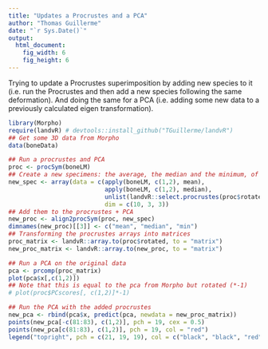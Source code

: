 ```yaml
---
title: "Updates a Procrustes and a PCA"
author: "Thomas Guillerme"
date: "`r Sys.Date()`"
output:
  html_document:
    fig_width: 6
    fig_height: 6
---
```


Trying to update a Procrustes superimposition by adding new species to it (i.e. run the Procrustes and then add a new species following the same deformation).
And doing the same for a PCA (i.e. adding some new data to a previously calculated eigen transformation).

```r
library(Morpho)
require(landvR) # devtools::install_github("TGuillerme/landvR")
## Get some 3D data from Morpho
data(boneData)

## Run a procrustes and PCA
proc <- procSym(boneLM)
## Create a new specimens: the average, the median and the minimum, of all bones)
new_spec <- array(data = c(apply(boneLM, c(1,2), mean),
                           apply(boneLM, c(1,2), median),
                           unlist(landvR::select.procrustes(proc$rotated, selector = min))),
                           dim = c(10, 3, 3))
## Add them to the procrustes + PCA
new_proc <- align2procSym(proc, new_spec)
dimnames(new_proc)[[3]] <- c("mean", "median", "min")
## Transforming the procrustes arrays into matrices
proc_matrix <- landvR::array.to(proc$rotated, to = "matrix")
new_proc_matrix <- landvR::array.to(new_proc, to = "matrix")

## Run a PCA on the original data
pca <- prcomp(proc_matrix)
plot(pca$x[,c(1,2)])
## Note that this is equal to the pca from Morpho but rotated (*-1)
# plot(proc$PCscores[, c(1,2)]*-1)

## Run the PCA with the added procrustes
new_pca <- rbind(pca$x, predict(pca, newdata = new_proc_matrix))
points(new_pca[-c(81:83), c(1,2)], pch = 19, cex = 0.5)
points(new_pca[c(81:83), c(1,2)], pch = 19, col = "red")
legend("topright", pch = c(21, 19, 19), col = c("black", "black", "red"), pt.cex = c(1, 0.5, 1), legend = c("original PCA", "updated PCA", "new specimen"))
```